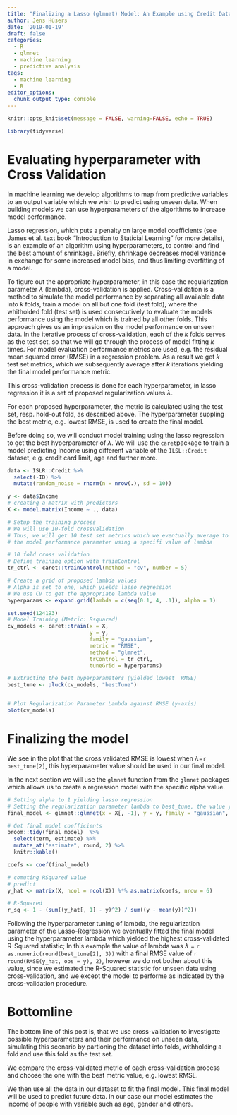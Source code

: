 ```yaml
---
title: "Finalizing a Lasso (glmnet) Model: An Example using Credit Data"
author: Jens Hüsers
date: '2019-01-19'
draft: false  
categories:
  - R
  - glmnet
  - machine learning
  - predictive analysis
tags:
  - machine learning
  - R
editor_options: 
  chunk_output_type: console
---
```



<script src="//yihui.name/js/math-code.js"></script>
<!-- Just one possible MathJax CDN below. You may use others. -->
<script async
  src="//mathjax.rstudio.com/latest/MathJax.js?config=TeX-MML-AM_CHTML">
</script>

```r

knitr::opts_knit$set(message = FALSE, warning=FALSE, echo = TRUE)

library(tidyverse)

```

# Evaluating hyperparameter with Cross Validation

In machine learning we develop algorithms to map from predictive variables to an output variable which we wish to predict using unseen data.
When building models we can use hyperparameters of the algorithms to increase model performance.

Lasso regression, which puts a penalty on large model coefficients (see James et al. text book "Introduction to Staticial Learning" for more details), is an example of an algorithm using hyperparameters, to control and find the best amount of shrinkage.
Briefly, shrinkage decreases model variance in exchange for some increased model bias, and thus limiting overfitting of a model.

To figure out the appropriate hyperparameter, in this case the regularization parameter $\lambda$ (lambda), cross-validation is applied.
Cross-validation is a method to simulate the model performance by separating all available data into $k$ folds, train a model on all but one fold (test fold), where the whitholded fold (test set) is used consecutively to evaluate the models performance using the model which is trained by all other folds.
This approach gives us an impression on the model performance on unseen data.
In the iterative process of cross-validation, each of the $k$ folds serves as the test set, so that we will go through the process of model fitting $k$ times. 
For model evaluation performance metrics are used, 
e.g. the residual mean squared error (RMSE) in a regression problem.
As a result we get $k$ test set metrics, which we subsequently average after $k$ iterations yielding the final model performance metric.

This cross-validation process is done for each hyperparameter, in lasso regression it is a set of proposed regularization values $\lambda$.

For each proposed hyperparameter, the metric is calculated using the test set, resp. hold-out fold, as described above.
The hyperparameter suppling the best metric, e.g. lowest RMSE, is used to create the final model. 

Before doing so, we will conduct model training using the lasso regression to get the best hyperparameter of $\lambda$.
We will use the `caret`package to train a model predicting Income using different variable of the `ILSL::Credit` dataset, e.g. credit card limit, age and further more. 

```r

data <- ISLR::Credit %>% 
  select(-ID) %>% 
  mutate(random_noise = rnorm(n = nrow(.), sd = 10))

y <- data$Income
# creating a matrix with predictors
X <- model.matrix(Income ~ ., data)

# Setup the training process 
# We will use 10-fold crossvalidation
# Thus, we will get 10 test set metrics which we eventually average to get
# the model performance parameter using a specifi value of lambda

# 10 fold cross validation
# Define training option with trainControl 
tr_ctrl <- caret::trainControl(method = "cv", number = 5)

# Create a grid of proposed lambda values
# Alpha is set to one, which yields lasso regression
# We use CV to get the appropriate lambda value
hyperparams <- expand.grid(lambda = c(seq(0.1, 4, .1)), alpha = 1)

set.seed(124193)
# Model Training (Metric: Rsquared)
cv_models <- caret::train(x = X,
                          y = y,
                          family = "gaussian",
                          metric = "RMSE",
                          method = "glmnet",
                          trControl = tr_ctrl,
                          tuneGrid = hyperparams)

# Extracting the best hyperparameters (yielded lowest  RMSE)
best_tune <- pluck(cv_models, "bestTune")


# Plot Regularization Parameter Lambda against RMSE (y-axis)
plot(cv_models)

```

# Finalizing the model

We see in the plot that the cross validated RMSE is lowest when $\lambda$=`r best_tune[2]`, this hyperparameter value should be used in our final model.

In the next section we will use the `glmnet` function from the `glmnet` packages which allows us to create a regression model with the specific alpha value.

```r
# Setting alpha to 1 yielding lasso regression
# Setting the regularization parameter lambda to best_tune, the value yielding lowest RMSE in the cross-validation procedure
final_model <- glmnet::glmnet(x = X[, -1], y = y, family = "gaussian", alpha = 1, lambda = best_tune[2])

# Get final model coefficients
broom::tidy(final_model)  %>% 
  select(term, estimate) %>% 
  mutate_at("estimate", round, 2) %>% 
  knitr::kable()

coefs <- coef(final_model)

# comuting RSquared value
# predict
y_hat <- matrix(X, ncol = ncol(X)) %*% as.matrix(coefs, nrow = 6)

# R-Squared
r_sq <- 1 - (sum((y_hat[, 1] - y)^2) / sum((y - mean(y))^2))

```

Following the hyperparameter tuning of lambda, the regularization parameter of the Lasso-Regression we eventually fitted the final model using the hyperparameter lambda which yielded the highest cross-validated R-Squared statistic;
In this example the value of lambda was $\lambda$ = `r as.numeric(round(best_tune[2], 3))` with a final RMSE value of `r round(RMSE(y_hat, obs = y), 2)`, however we do not bother about this value, since we estimated the R-Squared statistic for unseen data using cross-validation, 
and we except the model to performe as indicated by the cross-validation procedure.

# Bottomline

The bottom line of this post is, that we use cross-validation to investigate possible hyperparameters and their performance on unseen data, simulating this scenario by partioning the dataset into folds, withholding a fold and use this fold as the test set.

We compare the cross-validated metric of each cross-validation process and choose the one with the best metric value, e.g. lowest RMSE.

We then use all the data in our dataset to fit the final model.
This final model will be used to predict future data. 
In our case our model estimates the income of people with variable such as age, gender and others.

